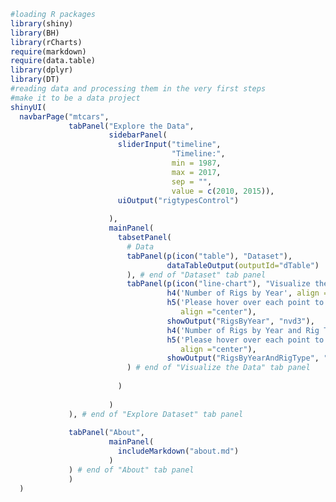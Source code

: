 
```{r}
#loading R packages
library(shiny)
library(BH)
library(rCharts)
require(markdown)
require(data.table)
library(dplyr)
library(DT)
#reading data and processing them in the very first steps
#make it to be a data project
shinyUI(
  navbarPage("mtcars", 
             tabPanel("Explore the Data",
                      sidebarPanel(
                        sliderInput("timeline", 
                                    "Timeline:", 
                                    min = 1987,
                                    max = 2017,
                                    sep = "",
                                    value = c(2010, 2015)),
                        uiOutput("rigtypesControl")
                        
                      ),
                      mainPanel(
                        tabsetPanel(
                          # Data 
                          tabPanel(p(icon("table"), "Dataset"),
                                   dataTableOutput(outputId="dTable")
                          ), # end of "Dataset" tab panel
                          tabPanel(p(icon("line-chart"), "Visualize the Data"),
                                   h4('Number of Rigs by Year', align = "center"),
                                   h5('Please hover over each point to see the Total Number of Rigs.', 
                                      align ="center"),
                                   showOutput("RigsByYear", "nvd3"),
                                   h4('Number of Rigs by Year and Rig Type', align = "center"),
                                   h5('Please hover over each point to see the Total Number of Rigs for each Type.', 
                                      align ="center"),
                                   showOutput("RigsByYearAndRigType", "nvd3")
                          ) # end of "Visualize the Data" tab panel
                          
                        )
                        
                      )     
             ), # end of "Explore Dataset" tab panel
             
             tabPanel("About",
                      mainPanel(
                        includeMarkdown("about.md")
                      )
             ) # end of "About" tab panel
             )  
  )
```



